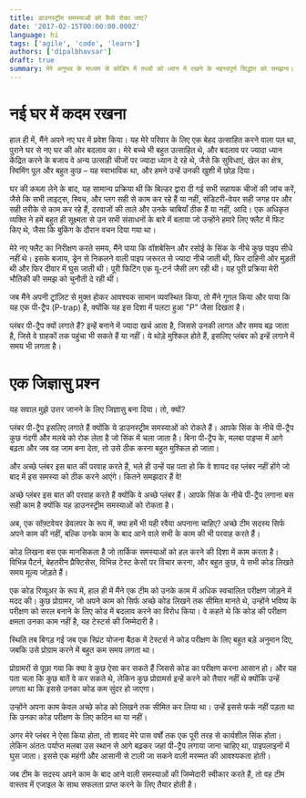 ```yaml
---
title: डाउनस्ट्रीम समस्याओं को कैसे रोका जाए?
date: '2017-02-15T00:00:00.000Z'
language: hi
tags: ['agile', 'code', 'learn']
authors: ['dipalbhavsar']
draft: true
summary: मेरे अनुभव के माध्यम से कोडिंग में तथ्यों को ध्यान में रखने के महत्त्वपूर्ण सिद्धांत को समझना।
---
```


# नई घर में कदम रखना

हाल ही में, मैंने अपने नए घर में प्रवेश किया। यह मेरे परिवार के लिए एक बेहद उत्साहित करने वाला पल था, पुराने घर से नए घर की ओर बदलाव का। मेरे बच्चे भी बहुत उत्साहित थे, और बदलाव पर ज्यादा ध्यान केंद्रित करने के बजाय वे अन्य उत्साही चीजों पर ज्यादा ध्यान दे रहे थे, जैसे कि सुविधाएं, खेल का क्षेत्र, स्विमिंग पूल और बहुत कुछ – यह स्वाभाविक था, और हमने उन्हें उनकी खुशी में छोड़ दिया।

घर की कब्ज़ा लेने के बाद, यह सामान्य प्रक्रिया थी कि बिल्डर द्वारा दी गई सभी सहायक चीजों की जांच करें, जैसे कि सभी लाइट्स, स्विच, और प्लग सही से काम कर रहे हैं या नहीं, संडिटरी-वेयर सही जगह पर और सही तरीके से काम कर रहे हैं, दरवाजों की ताले और उनके चाबियाँ ठीक हैं या नहीं, आदि। एक अधिकृत व्यक्ति ने हमें बहुत ही सूक्ष्मता से उन सभी संसाधनों के बारे में बताया जो उन्होंने हमारे लिए फ्लैट में फिट किए थे, जैसा कि बुकिंग के दौरान वचन दिया गया था।

मेरे नए फ्लैट का निरीक्षण करते समय, मैंने पाया कि वॉशबेसिन और रसोई के सिंक के नीचे कुछ पाइप सीधे नहीं थे। इसके बजाय, ड्रेन से निकलने वाली पाइप जरूरत से ज्यादा नीचे जाती थी, फिर दाहिनी ओर मुड़ती थी और फिर दीवार में घुस जाती थी। पूरी फिटिंग एक यू-टर्न जैसी लग रही थी। यह पूरी प्रक्रिया मेरी भौतिकी की समझ को चुनौती दे रही थी।

जब मैंने अपनी ट्रांज़िट से मुक्त होकर आवश्यक सामान व्यवस्थित किया, तो मैंने गूगल किया और पाया कि यह एक पी-ट्रैप (P-trap) है, क्योंकि यह इस दिशा में पलटा हुआ "P" जैसा दिखता है।

प्लंबर पी-ट्रैप क्यों लगाते हैं? इन्हें बनाने में ज्यादा खर्च आता है, जिससे उनकी लागत और समय बढ़ जाता है, जिसे वे ग्राहकों तक पहुंचा भी सकते हैं या नहीं। ये थोड़े मुश्किल होते हैं, इसलिए प्लंबर को इन्हें लगाने में समय भी लगता है।

# एक जिज्ञासु प्रश्न

यह सवाल मुझे उत्तर जानने के लिए जिज्ञासु बना दिया। तो, क्यों?

प्लंबर पी-ट्रैप इसलिए लगाते हैं क्योंकि ये डाउनस्ट्रीम समस्याओं को रोकते हैं। आपके सिंक के नीचे पी-ट्रैप कुछ गंदगी और मलबे को रोक लेता है जो सिंक में चला जाता है। बिना पी-ट्रैप के, मलबा पाइप्स में आगे बढ़ता और जब वह जाम बना देता, तो उसे ठीक करना बहुत मुश्किल हो जाता।

और अच्छे प्लंबर इस बात की परवाह करते हैं, भले ही उन्हें यह पता हो कि वे शायद वह प्लंबर नहीं होंगे जो बाद में इस समस्या को ठीक करने आएंगे। कितने समझदार हैं वे!

अच्छे प्लंबर इस बात की परवाह करते हैं क्योंकि वे अच्छे प्लंबर हैं। आपके सिंक के नीचे पी-ट्रैप लगाना बस सही काम है क्योंकि यह डाउनस्ट्रीम समस्याओं को रोकता है।

अब, एक सॉफ़्टवेयर डेवलपर के रूप में, क्या हमें भी यही रवैया अपनाना चाहिए? अच्छे टीम सदस्य सिर्फ अपने काम की नहीं, बल्कि उनके काम के बाद आने वाले सभी के काम की भी परवाह करते हैं।

कोड लिखना बस एक मानसिकता है जो तार्किक समस्याओं को हल करने की दिशा में काम करता है। विभिन्न पैटर्न, बेहतरीन प्रैक्टिसेस, विभिन्न टेस्ट केसों पर विचार करना, और बहुत कुछ, ये सभी कोड लिखते समय मूल्य जोड़ते हैं।

एक कोड रिव्यूअर के रूप में, हाल ही में मैंने एक टीम को उनके काम में अधिक स्वचालित परीक्षण जोड़ने में मदद की। कुछ प्रोग्रामर, जो अपने काम को सिर्फ अच्छे कोड लिखने तक सीमित मानते थे, उन्होंने भविष्य के परीक्षण को सरल बनाने के लिए कोड में बदलाव करने का विरोध किया। वे कहते थे कि कोड की परीक्षण क्षमता उनका काम नहीं है, यह टेस्टर्स की जिम्मेदारी है।

स्थिति तब बिगड़ गई जब एक स्प्रिंट योजना बैठक में टेस्टर्स ने कोड परीक्षण के लिए बहुत बड़े अनुमान दिए, जबकि उसे प्रोग्राम करने में बहुत कम समय लगता था।

प्रोग्रामरों से पूछा गया कि क्या वे कुछ ऐसा कर सकते हैं जिससे कोड का परीक्षण करना आसान हो। और यह पता चला कि कुछ बातें वे कर सकते थे, लेकिन कुछ प्रोग्रामर्स इन्हें करने को तैयार नहीं थे क्योंकि उन्हें लगता था कि इससे उनका कोड कम सुंदर हो जाएगा।

उन्होंने अपना काम केवल अच्छे कोड को लिखने तक सीमित कर लिया था। उन्हें इससे फर्क नहीं पड़ता था कि उनका कोड परीक्षण के लिए कठिन था या नहीं।

अगर मेरे प्लंबर ने ऐसा किया होता, तो शायद मेरे पास वर्षों तक एक पूरी तरह से कार्यशील सिंक होता। लेकिन अंततः पर्याप्त मलबा उस स्थान से आगे बढ़कर जहां पी-ट्रैप लगाया जाना चाहिए था, पाइपलाइनों में घुस जाता। इससे एक महंगी और आसानी से टाली जा सकने वाली मरम्मत की आवश्यकता होती।

जब टीम के सदस्य अपने काम के बाद आने वाली समस्याओं की जिम्मेदारी स्वीकार करते हैं, तो वह टीम वास्तव में एजाइल के साथ सफलता प्राप्त करने के लिए तैयार होती है।
